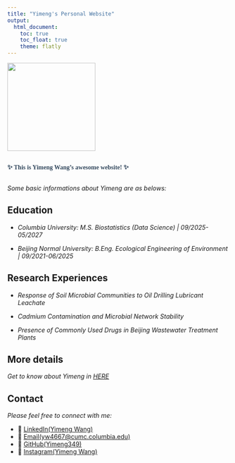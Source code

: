 ```yaml
---
title: "Yimeng's Personal Website"
output: 
  html_document:
    toc: true
    toc_float: true
    theme: flatly
---
```


![](IMG_4818.jpg){width=200px}

<div style="text-align: font-size: 12px; font-weight: 600; color: #34495e; margin: 30px 0; font-family: 'Georgia', serif;">
✨ This is Yimeng Wang's awesome website! ✨
</div>

*Some basic informations about Yimeng are as belows:*

## Education

 - *Columbia University: M.S. Biostatistics (Data Science) | 09/2025-05/2027*

 - *Beijing Normal University: B.Eng. Ecological Engineering of Environment | 09/2021-06/2025*

## Research Experiences

 - *Response of Soil Microbial Communities to Oil Drilling Lubricant Leachate*

 - *Cadmium Contamination and Microbial Network Stability*

 - *Presence of Commonly Used Drugs in Beijing Wastewater Treatment Plants*

## More details

*Get to know about Yimeng in [HERE](resume.html)*

## Contact

*Please feel free to connect with me:*

- 💼 [LinkedIn(Yimeng Wang)](https://www.linkedin.com/in/yimeng-wang-4703a2383/)
- 📧 [Email(yw4667@cumc.columbia.edu)](mailto:yw4667@cumc.columbia.edu)
- 🐙 [GitHub(Yimeng349)](http://github.com/yimeng349/)
- 📸 [Instagram(Yimeng Wang)](https://www.instagram.com/1mengw349?igsh=ajY6bXY0dDhyNHk5&utm_source=qr)